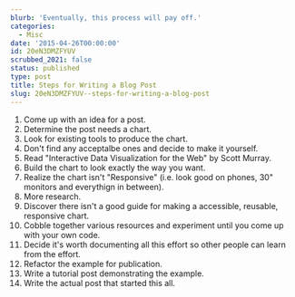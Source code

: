```yaml
---
blurb: 'Eventually, this process will pay off.'
categories:
  - Misc
date: '2015-04-26T00:00:00'
id: 20eN3DMZFYUV
scrubbed_2021: false
status: published
type: post
title: Steps for Writing a Blog Post
slug: 20eN3DMZFYUV--steps-for-writing-a-blog-post
---
```


1. Come up with an idea for a post. 
2. Determine the post needs a chart. 
3. Look for existing tools to produce the chart.
4. Don't find any acceptalbe ones and decide to make it yourself.
5. Read "Interactive Data Visualization for the Web" by Scott Murray.
6. Build the chart to look exactly the way you want.
6. Realize the chart isn't "Responsive" (i.e. look good on phones, 30" monitors and everythign in between).
7. More research.
8. Discover there isn't a good guide for making a accessible, reusable, responsive chart. 
9. Cobble together various resources and experiment until you come up with your own code. 
10. Decide it's worth documenting all this effort so other people can learn from the effort. 
11. Refactor the example for publication. 
12. Write a tutorial post demonstrating the example. 
13. Write the actual post that started this all. 









<!-- 

{% photo /i/aws-20120714--0630-03.jpg caption:"Fifty down. Fifty or so more to go..."%} 

-->



<!--

{% highlight json %}

[
  {
    "caption": "Plugin Unit Tests",
    "command": "plugin_unit_test"
  } 
]

{% endhighlight %}

-->
